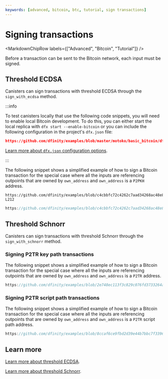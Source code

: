 ```yaml
---
keywords: [advanced, bitcoin, btc, tutorial, sign transactions]
---
```



# Signing transactions

<MarkdownChipRow labels={["Advanced", "Bitcoin", "Tutorial"]} />

Before a transaction can be sent to the Bitcoin network, each input must be signed.

## Threshold ECDSA

Canisters can sign transactions with threshold ECDSA through the
`sign_with_ecdsa` method.

:::info

To test canisters locally that use the following code snippets, you will need to enable local Bitcoin development. To do this, you can either start the local replica with `dfx start --enable-bitcoin` or you can include the following configuration in the project's `dfx.json` file:

```json reference
https://github.com/dfinity/examples/blob/master/motoko/basic_bitcoin/dfx.json#L9-L16
```

[Learn more about `dfx.json` configuration options](https://internetcomputer.org/docs/building-apps/developer-tools/dfx-json-reference).

:::

The following snippet shows a simplified example of how to sign a Bitcoin transaction for the special case where all the inputs are referencing outpoints that are owned by `own_address` and `own_address` is a `P2PKH` address.

<Tabs groupId="languages">
<TabItem value="motoko" label="Motoko" default>

```motoko no-repl reference
https://github.com/dfinity/examples/blob/c4cbbfc72c4262c7aad34268ac48e85f3851b40b/motoko/basic_bitcoin/src/basic_bitcoin/src/BitcoinWallet.mo#L161-L212
```

</TabItem>
<TabItem value="rust" label="Rust">

```rust reference
https://github.com/dfinity/examples/blob/c4cbbfc72c4262c7aad34268ac48e85f3851b40b/rust/basic_bitcoin/src/basic_bitcoin/src/bitcoin_wallet/p2pkh.rs#L165-L217
```

</TabItem>
</Tabs>

## Threshold Schnorr

Canisters can sign transactions with threshold Schnorr through the
`sign_with_schnorr` method.

### Signing P2TR key path transactions

The following snippet shows a simplified example of how to sign a Bitcoin
transaction for the special case where all the inputs are referencing outpoints
that are owned by `own_address` and `own_address` is a `P2TR` address.

<Tabs groupId="languages">
<TabItem value="rust" label="Rust" default>

```rust reference
https://github.com/dfinity/examples/blob/2e748ec113f3c829c076fd3733264aa0ab9e5b6b/motoko/basic_bitcoin/src/basic_bitcoin/src/P2tr.mo#L152-L185
```

</TabItem>
</Tabs>

### Signing P2TR script path transactions

The following snippet shows a simplified example of how to sign a Bitcoin
transaction for the special case where all the inputs are referencing outpoints
that are owned by `own_address` and `own_address` is a `P2TR` script path
address.

<Tabs groupId="languages">
<TabItem value="rust" label="Rust" default>

```rust reference
https://github.com/dfinity/examples/blob/8ccaf6ce9fbd2d39e44b7bbc7f339606e1ac1233/rust/basic_bitcoin/src/basic_bitcoin/src/bitcoin_wallet/p2tr.rs#L357-L411
```

</TabItem>
</Tabs>

## Learn more

[Learn more about threshold ECDSA](/docs/building-apps/network-features/signatures/t-ecdsa).

[Learn more about threshold Schnorr](/docs/building-apps/network-features/signatures/t-schnorr).
